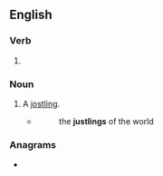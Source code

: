 ==English==

===Verb===
{{head|en|present participle}}

# {{present participle of|justle|lang=en|nocat=1}}

===Noun===
{{en-noun}}

# A [[jostling]].
#* {{w|Laurence Sterne}}
#*: the '''justlings''' of the world

===Anagrams===
* {{l|en|junglist}}
